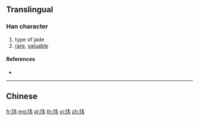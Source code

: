 {{also|瑋}}
==Translingual==

===Han character===
{{Han char|rn=96|rad=玉|as=04|sn=8|four=|canj=MGQS}}

# type of jade
# [[rare]], [[valuable]]

====References====
* {{Han ref|kx=0728.211|hdz=21103.050|uh=73AE|ud=29614}}

----

==Chinese==
{{zh-see|瑋}}

[[fr:玮]]
[[mg:玮]]
[[pl:玮]]
[[th:玮]]
[[vi:玮]]
[[zh:玮]]